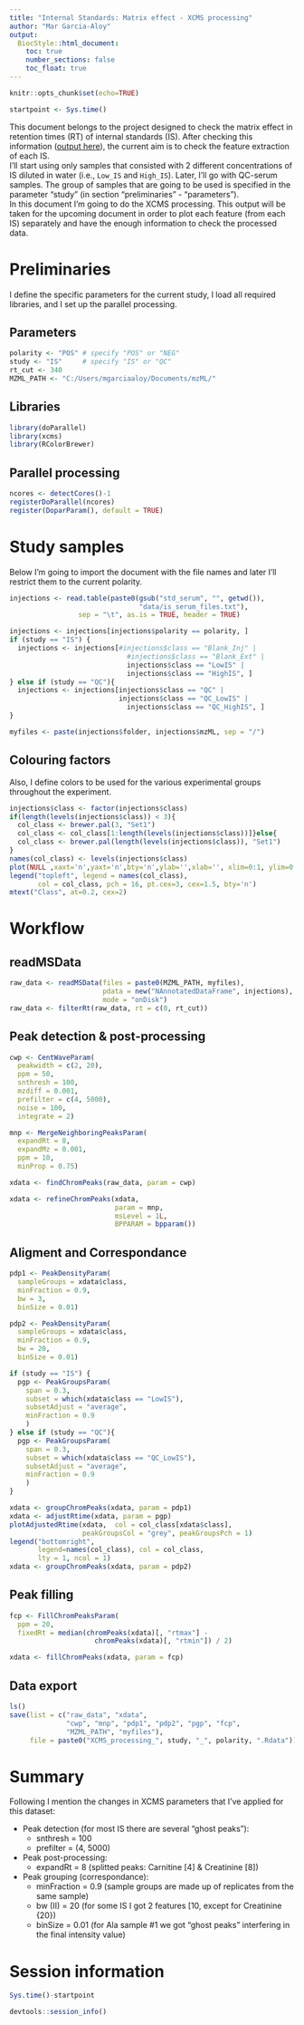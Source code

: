 ```yaml
---
title: "Internal Standards: Matrix effect - XCMS processing"
author: "Mar Garcia-Aloy"
output: 
  BiocStyle::html_document:
    toc: true
    number_sections: false
    toc_float: true
---
```



```r
knitr::opts_chunk$set(echo=TRUE)

startpoint <- Sys.time()
```


This document belongs to the project designed to check the matrix effect 
in retention times (RT) of internal standards (IS). After checking this 
information ([output here](RT_matrix_effect.Rmd)), the current aim is to 
check the feature extraction of each IS.     
I'll start using only samples that consisted with 2 different 
concentrations of IS diluted in water (i.e., `Low_IS` and `High_IS`). 
Later, I'll go with QC-serum samples. The group of samples that are going 
to be used is specified in the parameter "study" (in section 
"preliminaries" - "parameters").  
In this document I'm going to do the XCMS processing. This output will be 
taken for the upcoming document in order to plot each feature 
(from each IS) separately and have the enough information to check the 
processed data.  
  
# Preliminaries
I define the specific parameters for the current study, I load all 
required libraries, and I set up the parallel processing.

## Parameters
```r
polarity <- "POS" # specify "POS" or "NEG"
study <- "IS"     # specify "IS" or "QC"
rt_cut <- 340
MZML_PATH <- "C:/Users/mgarciaaloy/Documents/mzML/"
```

## Libraries
```r
library(doParallel)
library(xcms)
library(RColorBrewer)
```

## Parallel processing
```r
ncores <- detectCores()-1
registerDoParallel(ncores)
register(DoparParam(), default = TRUE)
```


# Study samples
Below I'm going to import the document with the file names and later I'll 
restrict them to the current polarity.  
 
```r
injections <- read.table(paste0(gsub("std_serum", "", getwd()), 
                                "data/is_serum_files.txt"), 
                 sep = "\t", as.is = TRUE, header = TRUE)

injections <- injections[injections$polarity == polarity, ]
if (study == "IS") {
  injections <- injections[#injections$class == "Blank_Inj" |
                             #injections$class == "Blank_Ext" |
                             injections$class == "LowIS" | 
                             injections$class == "HighIS", ]
} else if (study == "QC"){
  injections <- injections[injections$class == "QC" | 
                           injections$class == "QC_LowIS" |
                             injections$class == "QC_HighIS", ]
}

myfiles <- paste(injections$folder, injections$mzML, sep = "/") 
```

## Colouring factors
Also, I define colors to be used for the various experimental groups 
throughout the experiment.
```r
injections$class <- factor(injections$class)
if(length(levels(injections$class)) < 3){
  col_class <- brewer.pal(3, "Set1")
  col_class <- col_class[1:length(levels(injections$class))]}else{
  col_class <- brewer.pal(length(levels(injections$class)), "Set1")
}
names(col_class) <- levels(injections$class)
plot(NULL ,xaxt='n',yaxt='n',bty='n',ylab='',xlab='', xlim=0:1, ylim=0:1)
legend("topleft", legend = names(col_class),
       col = col_class, pch = 16, pt.cex=3, cex=1.5, bty='n')
mtext("Class", at=0.2, cex=2)
```


# Workflow
## readMSData
```r
raw_data <- readMSData(files = paste0(MZML_PATH, myfiles), 
                       pdata = new("NAnnotatedDataFrame", injections),
                       mode = "onDisk")
raw_data <- filterRt(raw_data, rt = c(0, rt_cut))
```

## Peak detection & post-processing
```r
cwp <- CentWaveParam(
  peakwidth = c(2, 20), 
  ppm = 50, 
  snthresh = 100,
  mzdiff = 0.001,
  prefilter = c(4, 5000),
  noise = 100,
  integrate = 2)

mnp <- MergeNeighboringPeaksParam(
  expandRt = 8, 
  expandMz = 0.001, 
  ppm = 10,
  minProp = 0.75)

xdata <- findChromPeaks(raw_data, param = cwp)

xdata <- refineChromPeaks(xdata,
                          param = mnp, 
                          msLevel = 1L,
                          BPPARAM = bpparam())
```

## Aligment and Correspondance
```r
pdp1 <- PeakDensityParam(
  sampleGroups = xdata$class, 
  minFraction = 0.9, 
  bw = 3,
  binSize = 0.01)

pdp2 <- PeakDensityParam(
  sampleGroups = xdata$class, 
  minFraction = 0.9, 
  bw = 20,
  binSize = 0.01)

if (study == "IS") {
  pgp <- PeakGroupsParam(
    span = 0.3,
    subset = which(xdata$class == "LowIS"),  
    subsetAdjust = "average",
    minFraction = 0.9 
    ) 
} else if (study == "QC"){
  pgp <- PeakGroupsParam(
    span = 0.3,
    subset = which(xdata$class == "QC_LowIS"),  
    subsetAdjust = "average",
    minFraction = 0.9 
    ) 
}

xdata <- groupChromPeaks(xdata, param = pdp1)
xdata <- adjustRtime(xdata, param = pgp)
plotAdjustedRtime(xdata,  col = col_class[xdata$class],
                  peakGroupsCol = "grey", peakGroupsPch = 1)
legend("bottomright",
       legend=names(col_class), col = col_class,
       lty = 1, ncol = 1)
xdata <- groupChromPeaks(xdata, param = pdp2)
```

## Peak filling
```r
fcp <- FillChromPeaksParam(
  ppm = 20, 
  fixedRt = median(chromPeaks(xdata)[, "rtmax"] -
                     chromPeaks(xdata)[, "rtmin"]) / 2)

xdata <- fillChromPeaks(xdata, param = fcp)
```

## Data export
```r
ls()
save(list = c("raw_data", "xdata", 
              "cwp", "mnp", "pdp1", "pdp2", "pgp", "fcp",
              "MZML_PATH", "myfiles"), 
     file = paste0("XCMS_processing_", study, "_", polarity, ".Rdata"))
```

# Summary
Following I mention the changes in XCMS parameters that I've applied for 
this dataset:  
  
- Peak detection (for most IS there are several "ghost peaks"):  
  - snthresh = 100  
  - prefilter = (4, 5000)  
  
- Peak post-processing:  
  - expandRt = 8 (splitted peaks: Carnitine [4] & Creatinine [8])
     
- Peak grouping (correspondance):   
  - minFraction = 0.9 (sample groups are made up 
  of replicates from the same sample)  
  - bw (II) = 20 (for some IS I got 2 features [10, except for Creatinine {20})  
  - binSize = 0.01 (for Ala sample #1 we got "ghost peaks" interfering in the final intensity value)  
  
# Session information
```r
Sys.time()-startpoint

devtools::session_info()
```
